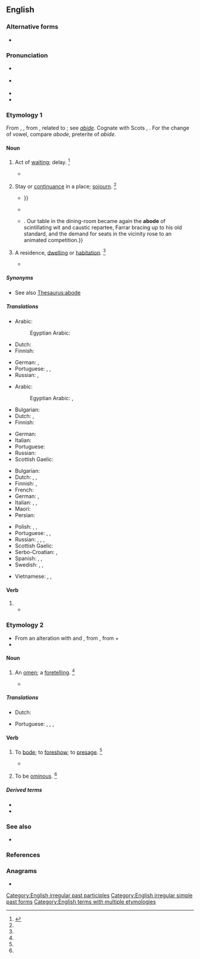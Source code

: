 ==English==

===Alternative forms===
* {{l|en|abood}} {{qualifier|obsolete}}

===Pronunciation===
* {{a|RP}} {{IPA|/əˈbəʊd/|lang=en}}
* {{a|US}} {{IPA|/əˈboʊd/|lang=en}}
* {{audio|en-us-abode.ogg|Audio (US)|lang=en}}
* {{rhymes|əʊd|lang=en}}

===Etymology 1===
From {{etyl|enm|en}} {{m|enm|abod}}, {{m|ang|abad}}, from {{etyl|ang|en}} {{m|ang|*ābād}}, related to {{m|ang|ābīdan||to abide}}; see ''[[abide]]''. Cognate with Scots {{m|sco|abade}}, {{m|sco|abaid||abode}}. For the change of vowel, compare ''abode'', preterite of ''abide''.

====Noun====
{{en-noun}}

# {{lb|en|obsolete}} Act of [[waiting]]; delay. {{defdate|Attested from (1150 to 1350) to the early 17<sup>th</sup> century.}}<ref name=SOED>{{R:SOED5|page=6}}</ref>
#* {{quote-book|year=1590|author={{w|Edmund Spenser}}|title={{w|The Faerie Queene}}|section=III.viii|passage=Vpon his Courser set the louely lode, / And with her fled away without '''abode'''.}}
# {{lb|en|obsolete}} Stay or [[continuance]] in a place; [[sojourn]]. {{defdate|Attested from (1350 to 1470) to the mid 18<sup>th</sup> century.}}<ref name=SOED/>
#* {{quote-book|year=1661|author={{w|John Fell (bishop)|John Fell}}|url=http://archive.org/stream/a615775104worduoft/a615775104worduoft_djvu.txt|title=The Life of the most learned, reverend and pious Dr. H. Hammond|passage=During the whole time of his '''abode''' in the university he generally spent thirteen hours of the day in study; by which assiduity besides an exact dispatch of the whole course of philosophy, he read over in a manner all classic authors that are extant{{...}}}}
#* {{quote-book|year=1749|author={{w|Henry Fielding}}|title=The History of Tom Jones, a Foundling|volume=2|location=London|publisher=Millar|oclc=833558210|page=289|passage=You behold, Sir, how he waxeth Wroth at your '''Abode''' here.}}
#* {{quote-book|year=1898|author={{w|Winston Churchill (novelist)|Winston Churchill}}
|title={{w|The Celebrity}}|chapter=8
|passage=The humor of my proposition appealed more strongly to Miss Trevor than I had looked for, and from that time forward she became her old self again;{{...}}. Our table in the dining-room became again the '''abode''' of scintillating wit and caustic repartee, Farrar bracing up to his old standard, and the demand for seats in the vicinity rose to an animated competition.}}
# {{lb|en|formal}} A residence, [[dwelling]] or [[habitation]]. {{defdate|First attested from around 1350 to 1470.}}<ref name=SOED/>
#: {{ux|en|of no fixed '''abode'''.}}
#* {{quote-book|year=1814|author={{w|William Wordsworth}}|title=The Excursion|location=London|publisher=s.n.|oclc=230680036|page=236|passage=Come let me lead you to our poor '''Abode'''.}}

=====Synonyms=====
* See also [[Thesaurus:abode]]

=====Translations=====
{{trans-top|obsolete: act of waiting}}
* Arabic: {{t|ar|بَقَاء|m}}
*: Egyptian Arabic: {{t|arz|قعاد|m|tr=ʔuʕād|sc=Arab}}
* Dutch: {{t+|nl|wachten}}
* Finnish: {{t+|fi|viivytys}}
{{trans-mid}}
* German: {{t|de|Verweilen|n}}, {{t+|de|Warten|n}}
* Portuguese: {{t+|pt|espera|f}}, {{t+|pt|atraso|m}}, {{t+|pt|aguardar}}
* Russian: {{t+|ru|заде́ржка|f}}, {{t+|ru|промедле́ние|n}}
{{trans-bottom}}

{{trans-top|stay or continuance in a place; sojourn}}
* Arabic: {{t|ar|إِقَامَة|f}}
*: Egyptian Arabic: {{t|arz|قعدة|f|tr=ʔaʕda|sc=Arab}}, {{t|arz|إقامة|f|tr=ʔeqāma|sc=Arab}}
* Bulgarian: {{t+|bg|местопребиваване}}
* Dutch: {{t+|nl|verblijf|n}}, {{t+|nl|woonstee|f}}
* Finnish: {{t+|fi|oleskelu}}
{{trans-mid}}
* German: {{t+|de|Aufenthalt|m}}
* Italian: {{t+|it|soggiorno|m}}
* Portuguese: {{t+|pt|permanência|f}}
* Russian: {{t+|ru|пребыва́ние|n}}
* Scottish Gaelic: {{t|gd|còmhnaidh|f}}
{{trans-bottom}}

{{trans-top|slightly dated: residence}}
* Bulgarian: {{t+|bg|жилище}}
* Dutch: {{t+|nl|woonstee|f}}, {{t+|nl|verblijf|n}}, {{t+|nl|onderkomen|n}}
* Finnish: {{t+|fi|asunto}}, {{t+|fi|asumus}}
* French: {{t+|fr|demeure|f}}
* German: {{t+|de|Bleibe|f}}, {{t+|de|Wohnung|f}}
* Italian: {{t+|it|dimora|f}}, {{t+|it|residenza|f}}, {{t+|it|domicilio|m}}
* Maori: {{t|mi|tuohunga}}
* Persian: {{t+|fa|بودگاه}}
{{trans-mid}}
* Polish: {{t|pl|miejsce zamieszkania|n}}, {{t+|pl|siedziba|f}}, {{t+|pl|sadyba|m}} {{qualifier|archaic}}
* Portuguese: {{t+|pt|residência|f}}, {{t+|pt|domicílio|m}}, {{t+|pt|moradia|f}}
* Russian: {{t+|ru|жили́ще|n}}, {{t+|ru|обита́лище|n}}, {{t+|ru|оби́тель|f}}, {{t+|ru|усадьба|f}}
* Scottish Gaelic: {{t|gd|còmhnaidh|f}}
* Serbo-Croatian: {{t+|sh|obitavalište}}, {{t|sh|nastan}}
* Spanish: {{t+|es|morada|f}}, {{t+|es|residencia|f}}, {{t+|es|vivienda|f}}
* Swedish: {{t+|sv|boning|c}}, {{t+|sv|hemvist|c}}, {{t+|sv|vistelse|c}}
{{trans-bottom}}

{{checktrans-top}}
* Vietnamese: {{t-check|vi|nơi ở}}, {{t-check|vi|sự ở lại}}, {{t-check|vi|sự lưu lại}}
{{trans-mid}}
{{trans-bottom}}

====Verb====
{{head|en|verb form}}

# {{en-past of|abide}}
#* {{quote-text|year=1898|author={{w|Henry James}}|title=In the Cage|passage=The fine, soundless pulse of this game was in the air for our young woman while they remained in the shop. While they remained? They remained all day; their presence continued and '''abode''' with her, was in everything she did till nightfall....}}

===Etymology 2===
* From an alteration with {{m|en|bode}} and {{etyl|enm|en}} {{m|enm|abeden||to announce}}, from {{etyl|ang|en}} {{m|ang|ābēodan||to command, proclaim}}, from {{m|ang|a-}} + {{m|ang|bēodan||to command, proclaim}}
* {{prefix|a|bode|t2=presage, portend, announce|lang=en}}

====Noun====
{{en-noun}}

# {{lb|en|obsolete}} An [[omen]]; a [[foretelling]]. {{defdate|Attested from the late 16<sup>th</sup> century to the late 17<sup>th</sup> century.}}<ref name=SOED/>
#* {{quote-book|year=1865|author={{w|George Chapman}}|editor=Richard Hooper|title=The Iliads of Homer|location=London|publisher=J.R. Smith|oclc=312171|page=6|passage=High-thundering Juno's husband, stirs my spirit with true '''abodes'''.}}

=====Translations=====
{{trans-top|omen}}
* Dutch: {{t+|nl|voorteken|n}}
{{trans-mid}}
* Portuguese: {{t+|pt|augúrio|m}}, {{t+|pt|agouro|m}}, {{t+|pt|presságio|m}}, {{t+|pt|vaticínio|m}}
{{trans-bottom}}

====Verb====
{{en-verb|abod}}

# {{lb|en|transitive|obsolete}} To [[bode]]; to [[foreshow]]; to [[presage]]. {{defdate|Attested from the late 16<sup>th</sup> century to the mid 17<sup>th</sup> century.}}<ref name=SOED/>
#* {{quote-book
|year=1591
|first=William
|last=Shakespeare
|authorlink=William Shakespeare
|title={{w|Henry VI, Part 3}}
|section=Act 5, Scene 6
|passage=The night-crow cried, '''aboding''' luckless time
}}
# {{lb|en|intransitive|obsolete}} To be [[ominous]]. {{defdate|Attested from the mid 17<sup>th</sup> century to the late 17<sup>th</sup> century.}}<ref name=SOED/>

=====Derived terms=====
{{der-top}}
* {{l|en|abodement}}
* {{l|en|aboding}}
{{der-mid}}
{{der-bottom}}

===See also===
* {{l|en|dwelling}}

===References===
<references/>

===Anagrams===
* {{anagrams|en|adobe}}

[[Category:English irregular past participles]]
[[Category:English irregular simple past forms]]
[[Category:English terms with multiple etymologies]]